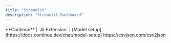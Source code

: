 ```yaml
---
title: "Streamlit"
description: "Streamlit Dashboard"
---
```


<AccordionGroup>
  <Accordion title="New Accordion" defaultOpen="false" />

  <Accordion title="VSC" defaultOpen={false} icon="code">
    <Tip>
      **Continue**   |   `AI Extension`   |   [Model setup](https://docs.continue.dev/chat/model-setup)
    </Tip>
  </Accordion>

  <Accordion title="csv2json" defaultOpen={false}>
    https://csvjson.com/csv2json




  </Accordion>
</AccordionGroup>